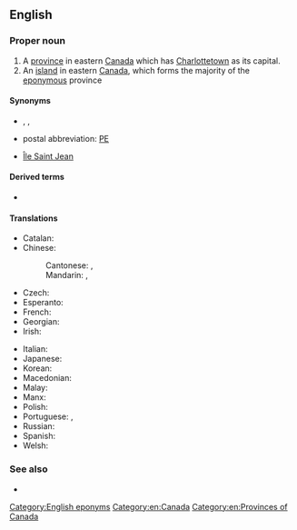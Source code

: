 {{also|Prince Edward Islands}}
{{wikipedia}}
==English==

===Proper noun===
{{en-proper noun|head=[[prince|Prince]] [[Edward]] [[island|Island]]}}

# A [[province]] in eastern [[Canada]] which has [[Charlottetown]] as its capital.
# An [[island]] in eastern [[Canada]], which forms the majority of the [[eponymous]] province

====Synonyms====
* {{l|en|PEI}}, {{l|en|P.E.I.}}, {{l|en|P. E. I.}}
* postal abbreviation: [[PE]]
* {{qualifier|obsolete}} {{sense|island}} [[Île Saint Jean]]

====Derived terms====
* {{l|en|Prince Edward Islander}}

====Translations====
{{trans-top|Province in eastern Canada}}
* Catalan: {{t|ca|Illa del Príncep Eduard|f}}
* Chinese:
*: Cantonese: {{t|yue|愛德華王子島|sc=Hani}}, {{t|yue|爱德华王子岛|tr=oi3 dak1 waa4 wong4 zi2 dou2|sc=Hani}}
*: Mandarin: {{t+|cmn|愛德華王子島|sc=Hani}}, {{t+|cmn|爱德华王子岛|tr=Àidéhuá wángzǐ dǎo|sc=Hani}}
* Czech: {{t|cs|Ostrov prince Edwarda|m}}
* Esperanto: {{t|eo|Insulo de Princo Eduardo}}
* French: {{t+|fr|Île-du-Prince-Édouard}}
* Georgian: {{t|ka|პრინს-ედუარდის კუნძული}}
* Irish: {{t|ga|Oileán Phrionsa Éadbhard|m}}
{{trans-mid}}
* Italian: {{t|it|Isola del Principe Edoardo|f}}
* Japanese: {{t|ja|プリンスエドワードアイランド|tr=Purinsu-edowādo-airando|sc=Jpan}}
* Korean: {{t|ko|프린스에드워드아일랜드|tr=Peurinseu-edeuwodeu-aillaendeu}}
* Macedonian: {{t|mk|Остров на Принц Едвард|m|tr=Óstrov na Prínc Édvard}}
* Malay: {{t|ms|Pulau Prince Edward}}
* Manx: {{t|gv|Ellan y Phrinse Edard}}
* Polish: {{t+|pl|Wyspa Księcia Edwarda|f}}
* Portuguese: {{t|pt|Ilha Prince Edward|f}}, {{t|pt|Ilha do Príncipe Eduardo|f}}
* Russian: {{t|ru|о́стров При́нца Эдуа́рда|m}}
* Spanish: {{t|es|Isla Príncipe Eduardo|f}}
* Welsh: {{t|cy|Ynys Tywysog Edward|f}}
{{trans-bottom}}

===See also===
* {{l|en|Appendix:Place names in Prince Edward Island}}

[[Category:English eponyms]]
[[Category:en:Canada]]
[[Category:en:Provinces of Canada]]